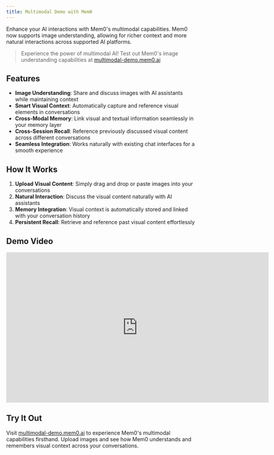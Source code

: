 ```yaml
---
title: Multimodal Demo with Mem0
---
```


Enhance your AI interactions with Mem0's multimodal capabilities. Mem0 now supports image understanding, allowing for richer context and more natural interactions across supported AI platforms.

> Experience the power of multimodal AI! Test out Mem0's image understanding capabilities at [multimodal-demo.mem0.ai](https://multimodal-demo.mem0.ai)

## Features

- **Image Understanding**: Share and discuss images with AI assistants while maintaining context
- **Smart Visual Context**: Automatically capture and reference visual elements in conversations
- **Cross-Modal Memory**: Link visual and textual information seamlessly in your memory layer
- **Cross-Session Recall**: Reference previously discussed visual content across different conversations
- **Seamless Integration**: Works naturally with existing chat interfaces for a smooth experience

## How It Works

1. **Upload Visual Content**: Simply drag and drop or paste images into your conversations
2. **Natural Interaction**: Discuss the visual content naturally with AI assistants
3. **Memory Integration**: Visual context is automatically stored and linked with your conversation history
4. **Persistent Recall**: Retrieve and reference past visual content effortlessly

## Demo Video

<iframe width="700" height="400" src="https://www.youtube.com/embed/2Md5AEFVpmg?si=rXXupn6CiDUPJsi3" title="YouTube video player" frameborder="0" allow="accelerometer; autoplay; clipboard-write; encrypted-media; gyroscope; picture-in-picture; web-share" referrerpolicy="strict-origin-when-cross-origin" allowfullscreen></iframe>

## Try It Out

Visit [multimodal-demo.mem0.ai](https://multimodal-demo.mem0.ai) to experience Mem0's multimodal capabilities firsthand. Upload images and see how Mem0 understands and remembers visual context across your conversations.

